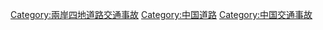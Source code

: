 [[Category:兩岸四地道路交通事故|Category:兩岸四地道路交通事故]]
[[Category:中国道路|Category:中国道路]]
[[Category:中国交通事故|Category:中国交通事故]]